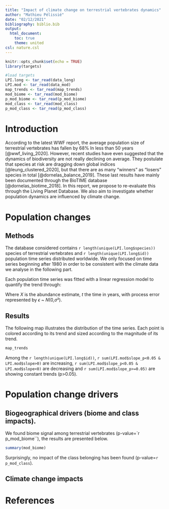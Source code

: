 ```yaml
---
title: "Impact of climate change on terrestrial vertebrates dynamics"
author: "Mathieu Pélissié"
date: "02/12/2021"
bibliography: biblio.bib
output: 
  html_document:
    toc: true
    theme: united
csl: nature.csl
---
```

```r
knitr::opts_chunk$set(echo = TRUE)
library(targets)
```

```r
#load targets
LPI.long <- tar_read(data_long)
LPI.mod <- tar_read(data_mod)
map_trends <- tar_read(map_trends)
mod_biome <- tar_read(mod_biome)
p_mod_biome <- tar_read(p_mod_biome)
mod_class <- tar_read(mod_class)
p_mod_class <- tar_read(p_mod_class)
```

# Introduction

According to the latest WWF report, the average population size of terrestrial 
vertebrates has fallen by 68%  In less than 50 years [@wwf_living_2020]. However, 
recent studies have even suggested that the dynamics of biodiversity are not 
really declining on average. They postulate that species at risk are dragging 
down global indices [@leung_clustered_2020], but that there are as many "winners" 
as "losers" species in total [@dornelas_balance_2019]. These last results have
mainly been documented through the BioTIME database [@dornelas_biotime_2018].
In this report, we propose to re-evaluate this through the Living Planet 
Database. We also aim to investigate whether  population  dynamics are
influenced  by  climate change.


# Population changes

## Methods

The database considered contains `r length(unique(LPI.long$species))` species of terrestrial vertebrates and
`r length(unique(LPI.long$id))` population time series distributed worldwide. We only focused on time 
series beginning after 1980 in order to be consistent with the climate data 
we analyse in the following part.

Each  population  time  series  was  fitted  with  a  linear regression  model  to  quantify  the  trend  through:

\begin{eqnarray*} 
X(t) = \alpha_{0} + \alpha_{1}t + \epsilon(t)
\end{eqnarray*}

Where $X$  is the abundance estimate, $t$ the time in years, with process error 
represented by $\epsilon$ ~ $N$(0,$\sigma$²).

## Results

The following map illustrates the distribution of the time series. Each 
point is colored according to its trend and sized according to the magnitude of
its trend.

```r
map_trends
```

Among the `r length(unique(LPI.long$id))`, `r sum(LPI.mod$slope_p<0.05 & LPI.mod$slope>0)` are
increasing, `r sum(LPI.mod$slope_p<0.05 & LPI.mod$slope<0)` are decreasing and 
`r sum(LPI.mod$slope_p>=0.05)` are showing constant trends (p>0.05).


# Population change drivers

## Biogeographical drivers (biome and class impacts).

We found biome signal among terrestrial vertebrates (p-value=`r p_mod_biome``),
the results are presented below.

```r
summary(mod_biome)
```

Surprisingly, no impact of the class belonging has been found (p-value=`r p_mod_class`).

## Climate change impacts


# References
